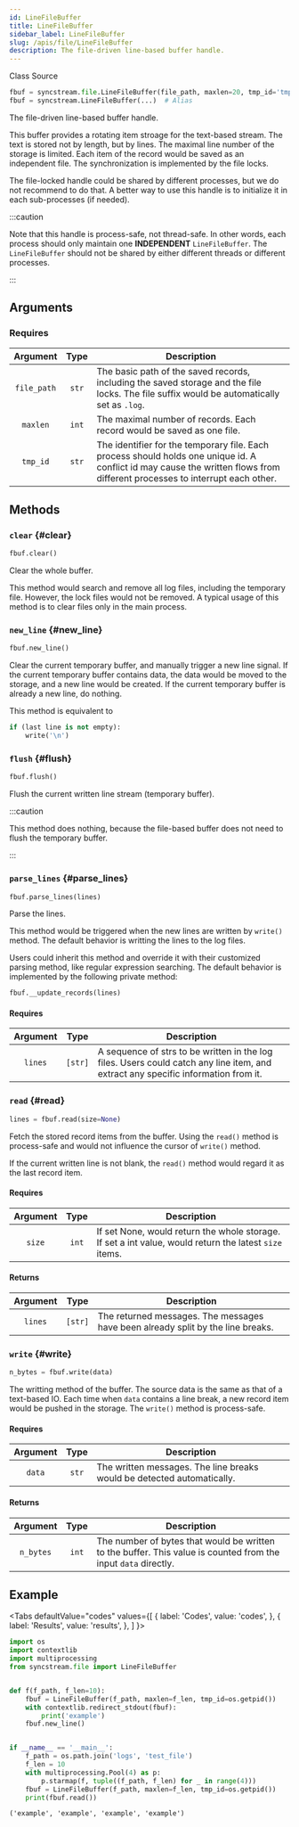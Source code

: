 ```yaml
---
id: LineFileBuffer
title: LineFileBuffer
sidebar_label: LineFileBuffer
slug: /apis/file/LineFileBuffer
description: The file-driven line-based buffer handle.
---
```



<p>
  <InlineIcon icon={vsiSymbolClass} width='1.35rem' style={{"verticalAlign": "-0.3rem"}} /> Class
  <Splitter />
  <SourceURL url="file.py#L32">
    <InlineIcon icon={octFileCode16} width='1.35rem' style={{"verticalAlign": "-0.3rem"}} /> Source
  </SourceURL>
</p>

```python
fbuf = syncstream.file.LineFileBuffer(file_path, maxlen=20, tmp_id='tmp')
fbuf = syncstream.LineFileBuffer(...)  # Alias
```

The file-driven line-based buffer handle.

This buffer provides a rotating item stroage for the text-based stream. The text is stored not by length, but by lines. The maximal line number of the storage is limited. Each item of the record would be saved as an independent file. The synchronization is implemented by the file locks.

The file-locked handle could be shared by different processes, but we do not recommend to do that. A better way to use this handle is to initialize it in each sub-processes (if needed).

:::caution

Note that this handle is process-safe, not thread-safe. In other words, each process should only maintain one **INDEPENDENT** `LineFileBuffer`. The `LineFileBuffer` should not be shared by either different threads or different processes.

:::

## Arguments

### Requires

|  Argument  |  Type  |  <center>Description</center>  |
| :--------: | :----: | :----------------------------- |
| `file_path` | `str` | The basic path of the saved records, including the saved storage and the file locks. The file suffix would be automatically set as `.log`. |
| `maxlen`   | `int`  | The maximal number of records. Each record would be saved as one file. |
| `tmp_id`   | `str`  | The identifier for the temporary file. Each process should holds one unique id. A conflict id may cause the written flows from different processes to interrupt each other. |

## Methods

### `clear` {#clear}

```python
fbuf.clear()
```

Clear the whole buffer.

This method would search and remove all log files, including the temporary file. However, the lock files would not be removed. A typical usage of this method is to clear files only in the main process.

### `new_line` {#new_line}

```python
fbuf.new_line()
```

Clear the current temporary buffer, and manually trigger a new line signal. If the current temporary buffer contains data, the data would be moved to the storage, and a new line would be created. If the current temporary buffer is already a new line, do nothing.

This method is equivalent to

```python
if (last line is not empty):
    write('\n')
```

### `flush` {#flush}

```python
fbuf.flush()
```

Flush the current written line stream (temporary buffer).

:::caution

This method does nothing, because the file-based buffer does not need to flush the temporary buffer.

:::

### `parse_lines` {#parse_lines}

```python
fbuf.parse_lines(lines)
```

Parse the lines.

This method would be triggered when the new lines are written by `write()` method. The default behavior is writting the lines to the log files.

Users could inherit this method and override it with their customized parsing method, like regular expression searching. The default behavior is implemented by the following private method:

```python
fbuf.__update_records(lines)
```

#### Requires

|  Argument  |  Type  |  <center>Description</center>  |
| :--------: | :----: | :----------------------------- |
| `lines`    | `[str]`  | A sequence of strs to be written in the log files. Users could catch any line item, and extract any specific information from it. |

### `read` {#read}

```python
lines = fbuf.read(size=None)
```

Fetch the stored record items from the buffer. Using the `read()` method is process-safe and would not influence the cursor of `write()` method.

If the current written line is not blank, the `read()` method would regard it as the last record item.

#### Requires

|  Argument  |  Type  |  <center>Description</center>  |
| :--------: | :----: | :----------------------------- |
| `size`     | `int`  | If set None, would return the whole storage. If set a int value, would return the latest `size` items. |

#### Returns

|  Argument  |  Type  |  <center>Description</center>  |
| :--------: | :----: | :----------------------------- |
| `lines`    | `[str]`  | The returned messages. The messages have been already split by the line breaks. |

### `write` {#write}

```python
n_bytes = fbuf.write(data)
```

The writting method of the buffer. The source data is the same as that of a text-based IO. Each time when `data` contains a line break, a new record item would be pushed in the storage. The `write()` method is process-safe.

#### Requires

|  Argument  |  Type  |  <center>Description</center>  |
| :--------: | :----: | :----------------------------- |
| `data`     | `str`  | The written messages. The line breaks would be detected automatically. |

#### Returns

|  Argument  |  Type  |  <center>Description</center>  |
| :--------: | :----: | :----------------------------- |
| `n_bytes`  | `int`  | The number of bytes that would be written to the buffer. This value is counted from the input `data` directly. |

## Example

<Tabs
  defaultValue="codes"
  values={[
    { label: 'Codes', value: 'codes', },
    { label: 'Results', value: 'results', },
  ]
}>

<TabItem value="codes">

```python
import os
import contextlib
import multiprocessing
from syncstream.file import LineFileBuffer


def f(f_path, f_len=10):
    fbuf = LineFileBuffer(f_path, maxlen=f_len, tmp_id=os.getpid())
    with contextlib.redirect_stdout(fbuf):
        print('example')
    fbuf.new_line()


if __name__ == '__main__':
    f_path = os.path.join('logs', 'test_file')
    f_len = 10
    with multiprocessing.Pool(4) as p:
        p.starmap(f, tuple((f_path, f_len) for _ in range(4)))
    fbuf = LineFileBuffer(f_path, maxlen=f_len, tmp_id=os.getpid())
    print(fbuf.read())
```

</TabItem>

<TabItem value="results">

```shell
('example', 'example', 'example', 'example')
```

</TabItem>
</Tabs>
